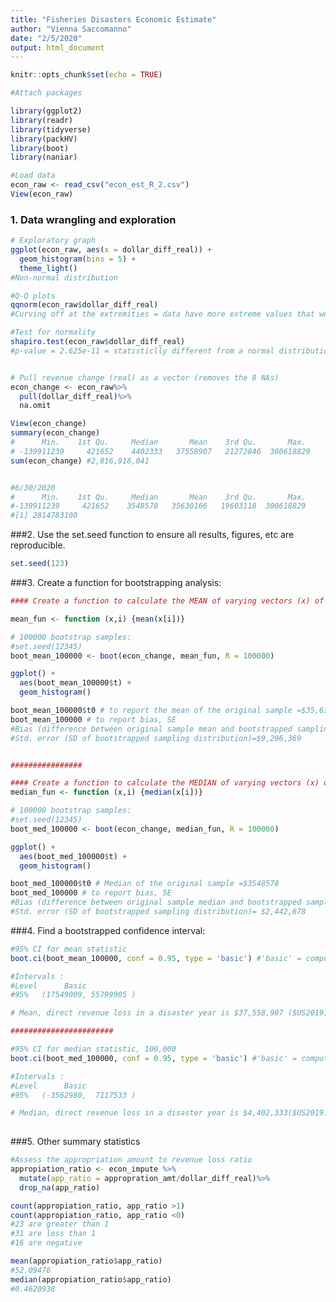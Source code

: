 ```yaml
---
title: "Fisheries Disasters Economic Estimate"
author: "Vienna Saccomanno"
date: "2/5/2020"
output: html_document
---
```


```r
knitr::opts_chunk$set(echo = TRUE)
```


```r
#Attach packages

library(ggplot2)
library(readr)
library(tidyverse)
library(packHV)
library(boot)
library(naniar)

```


```r
#Load data
econ_raw <- read_csv("econ_est_R_2.csv")
View(econ_raw)

```

### 1. Data wrangling and exploration
```r
# Exploratory graph
ggplot(econ_raw, aes(x = dollar_diff_real)) +
  geom_histogram(bins = 5) +
  theme_light()
#Non-normal distribution

#Q-Q plots
qqnorm(econ_raw$dollar_diff_real)
#Curving off at the extremities = data have more extreme values that we'd expect if they truly came from a normal distribution

#Test for normality
shapiro.test(econ_raw$dollar_diff_real)
#p-value = 2.625e-11 = statisticlly different from a normal distribution


# Pull revenue change (real) as a vector (removes the 8 NAs)
econ_change <- econ_raw%>% 
  pull(dollar_diff_real)%>%
  na.omit

View(econ_change)
summary(econ_change)
#      Min.    1st Qu.     Median       Mean    3rd Qu.       Max. 
# -139911239     421652    4402333   37558907   21272846  300618829 
sum(econ_change) #2,816,918,041


#6/30/2020
#      Min.    1st Qu.     Median       Mean    3rd Qu.       Max. 
#-139911239     421652    3548578   35630166   19603118  300618829 
#[1] 2814783100

```

###2. Use the set.seed function to ensure all results, figures, etc are reproducible.
```r
set.seed(123)
```


###3. Create a function for bootstrapping analysis:

```r

#### Create a function to calculate the MEAN of varying vectors (x) of index (i)

mean_fun <- function (x,i) {mean(x[i])}

# 100000 bootstrap samples:
#set.seed(12345)
boot_mean_100000 <- boot(econ_change, mean_fun, R = 100000)

ggplot() +
  aes(boot_mean_100000$t) +
  geom_histogram()

boot_mean_100000$t0 # to report the mean of the original sample =$35,630,166
boot_mean_100000 # to report bias, SE
#Bias (difference between original sample mean and bootstrapped sampling mean)= -$51,693.04
#Std. error (SD of bootstrapped sampling distribution)=$9,296,369


################

#### Create a function to calculate the MEDIAN of varying vectors (x) of index (i)
median_fun <- function (x,i) {median(x[i])}

# 100000 bootstrap samples:
#set.seed(12345)
boot_med_100000 <- boot(econ_change, median_fun, R = 100000)

ggplot() +
  aes(boot_med_100000$t) +
  geom_histogram()

boot_med_100000$t0 # Median of the original sample =$3548578
boot_med_100000 # to report bias, SE
#Bias (difference between original sample median and bootstrapped sampling median)=$692,811.4 
#Std. error (SD of bootstrapped sampling distribution)= $2,442,678


```


###4. Find a bootstrapped confidence interval:

```r
#95% CI for mean statistic
boot.ci(boot_mean_100000, conf = 0.95, type = 'basic') #'basic' = compute differences between each bootstrap replication and t0 and use percentiles of their distribution. 

#Intervals : 
#Level      Basic         
#95%   (17549009, 55799905 )  

# Mean, direct revenue loss in a disaster year is $37,558,907 ($US2019) (n=78), with a boot strapped 95% confidence interval of [$17,549,009, $55,799,905] (n= 100,000 bootstrap samples).

#######################

#95% CI for median statistic, 100,000
boot.ci(boot_med_100000, conf = 0.95, type = 'basic') #'basic' = compute differences between each bootstrap replication and t0 and use percentiles of their distribution. 

#Intervals : 
#Level      Basic         
#95%   (-3562980,  7117533 ) 

# Median, direct revenue loss in a disaster year is $4,402,333($US2019) (n=78), with a boot strapped 95% confidence interval of [-$3562980,  7117533 )] (n= 100,000 bootstrap samples).
  
```


###5. Other summary statistics

```r
#Assess the appropriation amount to revenue loss ratio
appropiation_ratio <- econ_impute %>%
  mutate(app_ratio = appropration_amt/dollar_diff_real)%>%
  drop_na(app_ratio)

count(appropiation_ratio, app_ratio >1)
count(appropiation_ratio, app_ratio <0)
#23 are greater than 1
#31 are less than 1
#16 are negative

mean(appropiation_ratio$app_ratio)
#52.09476
median(appropiation_ratio$app_ratio)
#0.4620938

```
